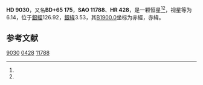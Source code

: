 {{Starbox begin
| name = HD 9030
}}
{{Starbox observe
| epoch = [[J2000.0|J2000.0]]
| constell = {{星座名待查}}<ref name=SIMBAD>{{cite web
 | url=http://simbad.u-strasbg.fr/simbad/sim-id?Ident=HR+428
 | title =Pulsating variable Star
 | publisher=Centre de Données astronomiques de Strasbourg
 | work=SIMBAD
 | accessdate=2012-07-13}}</ref><ref name=DATA>{{cite web
 | url=http://vizier.u-strasbg.fr/viz-bin/VizieR-5?-out.add=.&-source=5050&-corr=PK=HR&-out.max=9999&HR=428
 | title=VizieR Detailed Page
 | accessdate=2012-07-13
 | archive-date=2019-02-16
 | archive-url=https://web.archive.org/web/20190216122040/http://vizier.u-strasbg.fr/viz-bin/VizieR-5?-out.add=.&-source=5050&-corr=PK=HR&-out.max=9999&HR=428
 | dead-url=no
 }}</ref>
| 星官 = 
| ra = {{RA|1|30|52.3}}<ref name=SIMBAD /><ref name=DATA />
| dec = {{DEC|+66|5|53}}<ref name=SIMBAD /><ref name=DATA />
| appmag_v = 6.14<ref name=SIMBAD /><ref name=DATA />
}}
{{Starbox character
| class = A2V s<ref name=SIMBAD /><ref name=DATA />
| b-v = 0.08<ref name=SIMBAD /><ref name=DATA />
| u-b = 0.05<ref name=SIMBAD /><ref name=DATA />
| r-i = <ref name=SIMBAD /><ref name=DATA />
| variable = 
}}
{{Starbox astrometry
| radial_v = 0.05
| prop_mo_ra = 9
| parallax = -0.001
| p_error = 
}}
{{Starbox catalog
| names =BD+65 175，[[SAO星表|SAO]] 11788，[[HD星表|HD]] 9030，[[HR星表|HR]] 428}}
{{Starbox reference |Simbad=HR+428}}
{{Starbox end}}

'''HD 9030'''，又名'''BD+65 175'''，'''SAO 11788'''、'''HR 428'''，是一颗恒星<ref name=SIMBAD /><ref name=DATA />，视星等为6.14，位于[[銀道座標系|銀經]]126.92，[[銀道座標系|銀緯]]3.53，其[[B1900.0|B1900.0]]坐标为赤經{{RA|1|23|52.7}}，赤緯{{DEC|+65|3.53|54}}。

== 参考文献 ==
{{reflist}}

{{star-stub}}

[[Category:HD和HDE天體|9030]]
[[Category:HR天體|0428]]
[[Category:SAO天體|11788]]